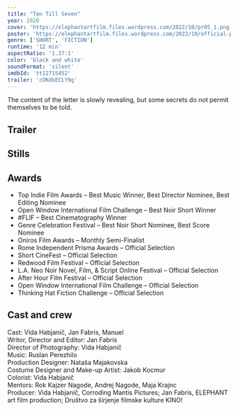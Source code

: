 ```yaml
---
title: "Ten Till Seven"
year: 2020
cover: 'https://elephantartfilm.files.wordpress.com/2022/10/pr05_1.png'
poster: 'https://elephantartfilm.files.wordpress.com/2022/10/official-poster.png'
genre: ['SHORT', 'FICTION']
runtime: '12 min'
aspectRatio: '1.37:1'
color: 'black and white'
soundFormat: 'silent'
imdbId: 'tt12715452'
trailer: 'cOKdkECLY9g'
---
```



The content of the letter is slowly revealing, but some secrets do not permit themselves to be told.

<h2>Trailer</h2>

<YouTube id={frontmatter.trailer} class="md:mx-24 xl:mx-12 my-6" />

<h2>Stills</h2>

<h2>Awards</h2>

- Top Indie Film Awards – Best Music Winner, Best Director Nominee, Best Editing Nominee
- Open Window International Film Challenge – Best Noir Short Winner
- #FLIF – Best Cinematography Winner
- Genre Celebration Festival – Best Noir Short Nominee, Best Score Nominee
- Oniros Film Awards – Monthly Semi-Finalist
- Rome Independent Prisma Awards – Official Selection
- Short CineFest – Official Selection
- Redwood Film Festival – Official Selection
- L.A. Neo Noir Novel, Film, & Script Online Festival – Official Selection
- After Hour Film Festival – Official Selection
- Open Window International Film Challenge – Official Selection
- Thinking Hat Fiction Challenge – Official Selection

<h2>Cast and crew</h2>

<span class="font-light">Cast:</span> Vida Habjanič, Jan Fabris, Manuel  
<span class="font-light">Writor, Director and Editor:</span> Jan Fabris  
<span class="font-light">Director of Photography:</span> Vida Habjanič  
<span class="font-light">Music:</span> Ruslan Perezhilo  
<span class="font-light">Production Designer:</span> Nataša Majakovska  
<span class="font-light">Costume Designer and Make-up Artist:</span> Jakob Kocmur  
<span class="font-light">Colorist:</span> Vida Habjanič  
<span class="font-light">Mentors:</span> Rok Kajzer Nagode, Andrej Nagode, Maja Krajnc  
<span class="font-light">Producer:</span> Vida Habjanič, Corroding Mantis Pictures; Jan Fabris, ELEPHANT art film production; Društvo za širjenje filmske kulture KINO!  

